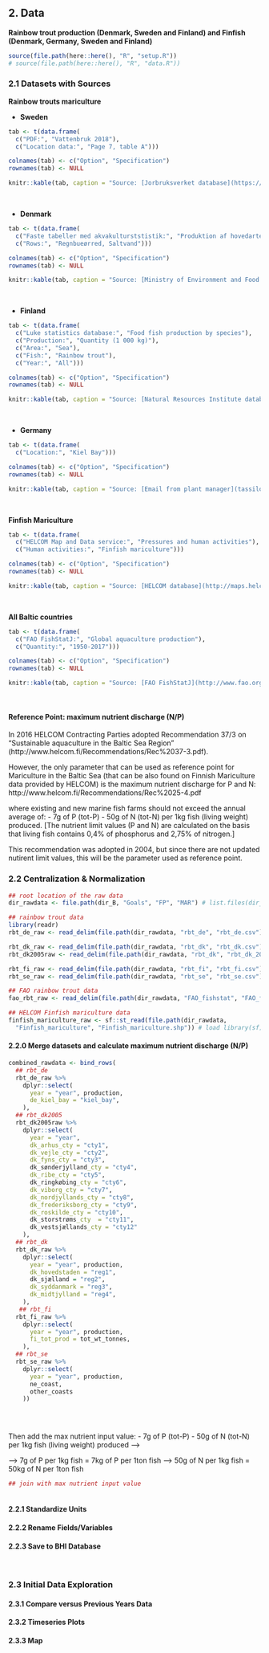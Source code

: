 ## 2. Data

**Rainbow trout production (Denmark, Sweden and Finland) and Finfish (Denmark, Germany, Sweden and Finland)**

```r
source(file.path(here::here(), "R", "setup.R"))
# source(file.path(here::here(), "R", "data.R"))
```

### 2.1 Datasets with Sources

**Rainbow trouts mariculture**  

- **Sweden**
<!-- dataset save location BHI_share/2.0/Goals/FP/Mariculture/rb_trout/rbt_swe -->

```r
tab <- t(data.frame(
  c("PDF:", "Vattenbruk 2018"), 
  c("Location data:", "Page 7, table A")))

colnames(tab) <- c("Option", "Specification")
rownames(tab) <- NULL

knitr::kable(tab, caption = "Source: [Jorbruksverket database](https://www.scb.se/hitta-statistik/statistik-efter-amne/jord-och-skogsbruk-fiske/vattenbruk/vattenbruk/) <br/> [Jorbruksverket](https://www.scb.se/contentassets/cef2fb103630496bb532e76c98f747e6/jo1201_2018a01_sm_jo60sm1901.pdf) Downloaded 2019-10-09 by Andrea De Cervo")
```

<br/>

- **Denmark**
<!-- dataset save location BHI_share/2.0/Goals/FP/Mariculture/rb_trout/rbt_den -->

```r
tab <- t(data.frame(
  c("Faste tabeller med akvakulturststistik:", "Produktion af hovedarter fordelt på region"), 
  c("Rows:", "Regnbueørred, Saltvand")))

colnames(tab) <- c("Option", "Specification")
rownames(tab) <- NULL

knitr::kable(tab, caption = "Source: [Ministry of Environment and Food of Denmark database](https://fiskeristyrelsen.dk/fiskeristatistik/akvakulturstatistik/) <br/> Downloaded 2019-10-11 by Andrea De Cervo")
```

<br/>

- **Finland**
<!-- dataset save location BHI_share/2.0/Goals/FP/Mariculture/rb_trout/rbt_fin -->

```r
tab <- t(data.frame(
  c("Luke statistics database:", "Food fish production by species"), 
  c("Production:", "Quantity (1 000 kg)"),
  c("Area:", "Sea"),
  c("Fish:", "Rainbow trout"),
  c("Year:", "All")))

colnames(tab) <- c("Option", "Specification")
rownames(tab) <- NULL

knitr::kable(tab, caption = "Source: [Natural Resources Institute database](http://statdb.luke.fi/PXWeb/pxweb/en/LUKE/LUKE__06%20Kala%20ja%20riista__02%20Rakenne%20ja%20tuotanto__10%20Vesiviljely/?tablelist=true&rxid=ef8a2896-d6cb-4660-a8aa-fee93bd4212f) <br/> Downloaded 2019-10-10 by Andrea De Cervo")
```

<br/>

- **Germany**
<!-- dataset save location BHI_share/2.0/Goals/FP/Mariculture/rb_trout/rbt_ger -->

```r
tab <- t(data.frame(
  c("Location:", "Kiel Bay")))

colnames(tab) <- c("Option", "Specification")
rownames(tab) <- NULL

knitr::kable(tab, caption = "Source: [Email from plant manager](tassilo@jaeger-kleinicke.de) <br/> Received 2019-10-30")
```

<br/>

**Finfish Mariculture**  
<!-- dataset save location BHI_share/2.0/Goals/FP/Mariculture/Finfish_mariculture -->

```r
tab <- t(data.frame(
  c("HELCOM Map and Data service:", "Pressures and human activities"), 
  c("Human activities:", "Finfish mariculture")))

colnames(tab) <- c("Option", "Specification")
rownames(tab) <- NULL

knitr::kable(tab, caption = "Source: [HELCOM database](http://maps.helcom.fi/website/mapservice/?datasetID=3cfa469a-6a78-4913-b82f-57fd0e7f4dc0) <br/> (http://metadata.helcom.fi/geonetwork/srv/eng/catalog.search#/metadata/3cfa469a-6a78-4913-b82f-57fd0e7f4dc0) <br/> Downloaded 2019-10-09 by Andrea De Cervo")
```

<br/>

**All Baltic countries**
<!-- dataset save location BHI_share/2.0/Goals/FP/Mariculture/FAO_fishstat -->

```r
tab <- t(data.frame(
  c("FAO FishStatJ:", "Global aquaculture production"), 
  c("Quantity:", "1950-2017")))

colnames(tab) <- c("Option", "Specification")
rownames(tab) <- NULL

knitr::kable(tab, caption = "Source: [FAO FishStatJ](http://www.fao.org/fishery/statistics/software/fishstatj/en#downlApp) <br/> Downloaded 2019-10-16 by Andrea De Cervo")
```

<br/>

#### Reference Point: maximum nutrient discharge (N/P)

In 2016 HELCOM Contracting Parties adopted Recommendation 37/3 on "Sustainable aquaculture in the Baltic Sea Region" (http://www.helcom.fi/Recommendations/Rec%2037-3.pdf). 

However, the only parameter that can be used as reference point for Mariculture in the Baltic Sea (that can be also found on Finnish Mariculture data provided by HELCOM) is the maximum nutrient discharge for P and N:
http://www.helcom.fi/Recommendations/Rec%2025-4.pdf

where existing and new marine fish farms should not exceed the annual average of: 
- 7g of P (tot-P) 
- 50g of N (tot-N) 
per 1kg fish (living weight) produced.
[The nutrient limit values (P and N) are calculated on the basis that living fish contains 0,4% of phosphorus and 2,75% of nitrogen.]

This recommendation was adopted in 2004, but since there are not updated nutirent limit values, this will be the parameter used as reference point.

### 2.2 Centralization & Normalization

```r
## root location of the raw data
dir_rawdata <- file.path(dir_B, "Goals", "FP", "MAR") # list.files(dir_rawdata)

## rainbow trout data
library(readr)
rbt_de_raw <- read_delim(file.path(dir_rawdata, "rbt_de", "rbt_de.csv"), delim = ";")

rbt_dk_raw <- read_delim(file.path(dir_rawdata, "rbt_dk", "rbt_dk.csv"), delim = ";")
rbt_dk2005raw <- read_delim(file.path(dir_rawdata, "rbt_dk", "rbt_dk_2005.csv"), delim = ";")

rbt_fi_raw <- read_delim(file.path(dir_rawdata, "rbt_fi", "rbt_fi.csv"), delim = ";")
rbt_se_raw <- read_delim(file.path(dir_rawdata, "rbt_se", "rbt_se.csv"), delim = ";")

## FAO rainbow trout data
fao_rbt_raw <- read_delim(file.path(dir_rawdata, "FAO_fishstat", "FAO_fishstat_reformat.csv"), delim = ";")

## HELCOM Finfish mariculture data
finfish_mariculture_raw <- sf::st_read(file.path(dir_rawdata,
  "Finfish_mariculture", "Finfish_mariculture.shp")) # load library(sf)
```

#### 2.2.0 Merge datasets and calculate maximum nutrient discharge (N/P) 

```r
combined_rawdata <- bind_rows(
  ## rbt_de
  rbt_de_raw %>% 
    dplyr::select(
      year = "year", production,
      de_kiel_bay = "kiel_bay",
    ),
  ## rbt_dk2005 
  rbt_dk2005raw %>% 
    dplyr::select(
      year = "year", 
      dk_arhus_cty = "cty1", 
      dk_vejle_cty = "cty2",
      dk_fyns_cty = "cty3",
      dk_sønderjylland_cty = "cty4",
      dk_ribe_cty = "cty5",
      dk_ringkøbing_cty = "cty6",
      dk_viborg_cty = "cty7",
      dk_nordjyllands_cty = "cty8",
      dk_frederiksborg_cty = "cty9",
      dk_roskilde_cty = "cty10",
      dk_storstrøms_cty  = "cty11",
      dk_vestsjællands_cty = "cty12"
    ),
  ## rbt_dk 
  rbt_dk_raw %>% 
    dplyr::select(
      year = "year", production,
      dk_hovedstaden = "reg1", 
      dk_sjælland = "reg2",
      dk_syddanmark = "reg3",
      dk_midtjylland = "reg4",
    ),
   ## rbt_fi
  rbt_fi_raw %>% 
    dplyr::select(
      year = "year", production,
      fi_tot_prod = tot_wt_tonnes,
    ),
  ## rbt_se
  rbt_se_raw %>% 
    dplyr::select(
      year = "year", production,
      ne_coast, 
      other_coasts
    ))
      
      
```

```r

```

Then add the max nutrient input value: 
- 7g of P (tot-P) 
- 50g of N (tot-N) 
per 1kg fish (living weight) produced --> 

--> 7g of P per 1kg fish = 7kg of P per 1ton fish
--> 50g of N per 1kg fish = 50kg of N per 1ton fish

```r

## join with max nutrient input value
 
```


#### 2.2.1 Standardize Units

#### 2.2.2 Rename Fields/Variables

#### 2.2.3 Save to BHI Database

<br/>

### 2.3 Initial Data Exploration

#### 2.3.1 Compare versus Previous Years Data

#### 2.3.2 Timeseries Plots

#### 2.3.3 Map

